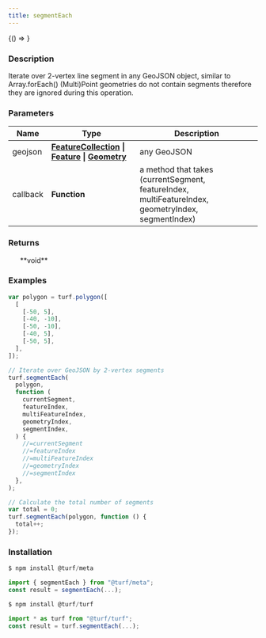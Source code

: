 ```yaml
---
title: segmentEach
---
```



<!-- Expose turf as global var for experimenting in the browser console -->

<BrowserOnly>{() => <WindowTurfGlobal turf={turf} />}</BrowserOnly>

### Description

Iterate over 2-vertex line segment in any GeoJSON object, similar to Array.forEach()
(Multi)Point geometries do not contain segments therefore they are ignored during this operation.

### Parameters

| Name     | Type                                                                                                                                                                                                  | Description                                                                                        |
| -------- | ----------------------------------------------------------------------------------------------------------------------------------------------------------------------------------------------------- | -------------------------------------------------------------------------------------------------- |
| geojson  | **[FeatureCollection](https://tools.ietf.org/html/rfc7946#section-3.3) \| [Feature](https://tools.ietf.org/html/rfc7946#section-3.2) \| [Geometry](https://tools.ietf.org/html/rfc7946#section-3.1)** | any GeoJSON                                                                                        |
| callback | **Function**                                                                                                                                                                                          | a method that takes (currentSegment, featureIndex, multiFeatureIndex, geometryIndex, segmentIndex) |

### Returns

<ul>**void**</ul>

### Examples

```javascript
var polygon = turf.polygon([
  [
    [-50, 5],
    [-40, -10],
    [-50, -10],
    [-40, 5],
    [-50, 5],
  ],
]);

// Iterate over GeoJSON by 2-vertex segments
turf.segmentEach(
  polygon,
  function (
    currentSegment,
    featureIndex,
    multiFeatureIndex,
    geometryIndex,
    segmentIndex,
  ) {
    //=currentSegment
    //=featureIndex
    //=multiFeatureIndex
    //=geometryIndex
    //=segmentIndex
  },
);

// Calculate the total number of segments
var total = 0;
turf.segmentEach(polygon, function () {
  total++;
});
```

### Installation

```javascript
$ npm install @turf/meta

import { segmentEach } from "@turf/meta";
const result = segmentEach(...);
```

```javascript
$ npm install @turf/turf

import * as turf from "@turf/turf";
const result = turf.segmentEach(...);
```
